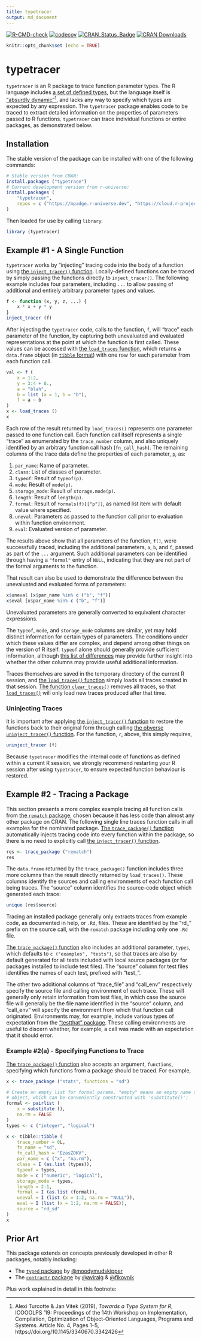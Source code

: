 ```yaml
---
title: typetracer
output: md_document
---
```


<!-- badges: start -->
[![R-CMD-check](https://github.com/mpadge/typetracer/workflows/R-CMD-check/badge.svg)](https://github.com/mpadge/typetracer/actions)
[![codecov](https://codecov.io/gh/mpadge/typetracer/branch/main/graph/badge.svg)](https://app.codecov.io/gh/mpadge/typetracer)
[![CRAN_Status_Badge](https://www.r-pkg.org/badges/version/typetracer)](https://cran.r-project.org/package=typetracer/) 
[![CRAN Downloads](https://cranlogs.r-pkg.org/badges/grand-total/typetracer?color=orange)](https://cran.r-project.org/package=typetracer)
<!-- badges: end -->

```r
knitr::opts_chunk$set (echo = TRUE)
```

# typetracer

`typetracer` is an R package to trace function parameter types. The R language
includes [a set of defined
types](https://cran.r-project.org/doc/manuals/r-release/R-lang.html#Basic-types),
but the language itself is ["absurdly
dynamic"](https://dl.acm.org/doi/pdf/10.1145/3340670.3342426)[^1], and lacks
any way to specify which types are expected by any expression. The `typetracer`
package enables code to be traced to extract detailed information on the
properties of parameters passed to R functions. `typetracer` can trace
individual functions or entire packages, as demonstrated below.

[^1]: Alexi Turcotte & Jan Vitek (2019), *Towards a Type System for R*,
ICOOOLPS '19: Proceedings of the 14th Workshop on Implementation, Compilation, Optimization of Object-Oriented Languages, Programs and Systems.
Article No. 4, Pages 1–5, https://doi.org/10.1145/3340670.3342426

## Installation

The stable version of the package can be installed with one of the following commands:

```r
# Stable version from CRAN:
install.packages ("typetrace")
# Current development version from r-universe:
install.packages (
    "typetracer",
    repos = c ("https://mpadge.r-universe.dev", "https://cloud.r-project.org")
)
```

Then loaded for use by calling `library`:

```r
library (typetracer)
```


## Example #1 - A Single Function

`typetracer` works by "injecting" tracing code into the body of a function
using [the `inject_tracer()`
function](https://mpadge.github.io/typetracer/reference/inject_tracer.html).
Locally-defined functions can be traced by simply passing the functions
directly to `inject_tracer()`. The following example includes four parameters,
including `...` to allow passing of additional and entirely arbitrary parameter
types and values.

```r
f <- function (x, y, z, ...) {
    x * x + y * y
}
inject_tracer (f)
```

After injecting the `typetracer` code, calls to the function, `f`, will "trace"
each parameter of the function, by capturing both unevaluated and evaluated
representations at the point at which the function is first called. These
values can be accessed with [the `load_traces`
function](https://mpadge.github.io/typetracer/reference/load_traces.html),
which returns a `data.frame` object (in [`tibble`
format](https://tibble.tidyverse.org)) with one row for each parameter from
each function call.

```r
val <- f (
    x = 1:2,
    y = 3:4 + 0.,
    a = "blah",
    b = list (a = 1, b = "b"),
    f = a ~ b
)
x <- load_traces ()
x
```

Each row of the result returned by `load_traces()` represents one parameter
passed to one function call. Each function call itself represents a single
"trace" as enumerated by the `trace_number` column, and also uniquely
identified by an arbitrary function call hash (`fn_call_hash`). The remaining
columns of the trace data define the properties of each parameter, `p`, as:

1. `par_name`: Name of parameter.
2. `class`: List of classes of parameter.
3. `typeof`: Result of `typeof(p)`.
4. `mode`: Result of `mode(p)`.
5. `storage_mode`: Result of `storage.mode(p)`.
6. `length`: Result of `length(p)`.
7. `formal`: Result of `formals(f)[["p"]]`, as named list item with default
   value where specified.
8. `uneval`: Parameters as passed to the function call prior to evaluation
   within function environment.
9. `eval`: Evaluated version of parameter.

The results above show that all parameters of the function, `f()`, were
successfully traced, including the additional parameters, `a`, `b`, and `f`,
passed as part of the `...` argument. Such additional parameters can be
identified through having a `"formal"` entry of `NULL`, indicating that they
are not part of the formal arguments to the function.

That result can also be used to demonstrate the difference between the
unevaluated and evaluated forms of parameters:

```r
x$uneval [x$par_name %in% c ("b", "f")]
x$eval [x$par_name %in% c ("b", "f")]
```

Unevaluated parameters are generally converted to equivalent character
expressions.

The `typeof`, `mode`, and `storage_mode` columns are similar, yet may hold
distinct information for certain types of parameters. The conditions under
which these values differ are complex, and depend among other things on the
version of R itself. `typeof` alone should generally provide sufficient
information, although [this list of
differences](https://stackoverflow.com/a/37469255) may provide further insight
into whether the other columns may provide useful additional information.

Traces themselves are saved in the temporary directory of the current R
session, and [the `load_traces()`
function](https://mpadge.github.io/typetracer/reference/load_traces.html)
simply loads all traces created in that session. [The function
`clear_traces()`](https://mpadge.github.io/typetracer/reference/clear_traces.html)
removes all traces, so that
[`load_traces()`](https://mpadge.github.io/typetracer/reference/load_traces.html)
will only load new traces produced after that time.

### Uninjecting Traces

It is important after applying [the `inject_tracer()`
function](https://mpadge.github.io/typetracer/reference/inject_tracer.html) to
restore the functions back to their original form through calling [the obverse
`uninject_tracer()`
function](https://mpadge.github.io/typetracer/reference/uninject_tracer.html).
For the function, `r`, above, this simply requires,

```r
uninject_tracer (f)
```

Because `typetracer` modifies the internal code of functions as defined within
a current R session, we strongly recommend restarting your R session after
using `typetracer`, to ensure expected function behaviour is restored.


## Example #2 - Tracing a Package

This section presents a more complex example tracing all function calls from
[the `rematch` package](https://github.com/MangoTheCat/rematch), chosen because
it has less code than almost any other package on CRAN. The following single
line traces function calls in all examples for the nominated package. [The
`trace_package()`
function](https://mpadge.github.io/typetracer/reference/trace_package.html)
automatically injects tracing code into every
function within the package, so there is no need to explicitly call [the
`inject_tracer()`
function](https://mpadge.github.io/typetracer/reference/inject_tracer).

```r
res <- trace_package ("rematch")
res
```

The `data.frame` returned by the `trace_package()` function includes three
more columns than the result directly returned by `load_traces()`. These
columns identify the sources and calling environments of each function call
being traces. The "source" column identifies the source-code object which
generated each trace:

```r
unique (res$source)
```

Tracing an installed package generally only extracts traces from example code,
as documented in help, or `.Rd`, files. These are identified by the "rd_"
prefix on the source call, with the `rematch` package including only one `.Rd`
file.

[The `trace_package()`
function](https://mpadge.github.io/typetracer/reference/trace_package.html)
also includes an additional parameter, `types`, which defaults to `c
("examples", "tests")`, so that traces are also by default generated for all
tests included with local source packages (or for packages installed to include
test files). The "source" column for test files identifies the names of each
test, prefixed with "test_".

The other two additional columns of "trace_file" and "call_env" respectively
specify the source file and calling environment of each trace. These will
generally only retain information from test files, in which case the source
file will generally be the file name identified in the "source" column, and
"call_env" will specify the environment from which that function call
originated. Environments may, for example, include various types of expectation
from the ["testthat" package](https://testthat.r-lib.org). These calling
environments are useful to discern whether, for example, a call was made with
an expectation that it should error.

### Example #2(a) - Specifying Functions to Trace

[The `trace_package()`
function](https://mpadge.github.io/typetracer/reference/trace_package.html)
also accepts an argument, `functions`, specifying which functions from a
package should be traced. For example,

```r
x <- trace_package ("stats", functions = "sd")
```
```r
# Create an empty list for formal params. "empty" means an empty name or symbol
# object, which can be conveniently constructed with 'substitute()':
formal <- pairlist (
    x = substitute (),
    na.rm = FALSE
)
types <- c ("integer", "logical")

x <- tibble::tibble (
    trace_number = 0L,
    fn_name = "sd",
    fn_call_hash = "EzasZOKV",
    par_name = c ("x", "na.rm"),
    class = I (as.list (types)),
    typeof = types,
    mode = c ("numeric", "logical"),
    storage_mode = types,
    length = 2:1,
    formal = I (as.list (formal)),
    uneval = I (list (x = 1:2, na.rm = "NULL")),
    eval = I (list (x = 1:2, na.rm = FALSE)),
    source = "rd_sd"
)
x
```

## Prior Art

This package extends on concepts previously developed in other R packages,
notably including:

- The [`typed` package](https://github.com/moodymudskipper/typed) by
  [@moodymudskipper](https://github.com/moodymudskipper)
- The [`contractr` package](https://github.com/PRL-PRG/contractr) by
  [@aviralg](https://github.com/aviralg) &
  [@fikovnik](https://github.com/fikovnik)

Plus work explained in detail in this footnote:<br>
